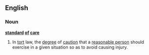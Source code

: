 ==English==
===Noun===
'''[[standard]] [[of]] [[care]]'''
#{{legal}} In [[tort]] law, the [[degree]] of [[caution]] that a [[reasonable person]] should exercise in a given situation so as to avoid causing injury.